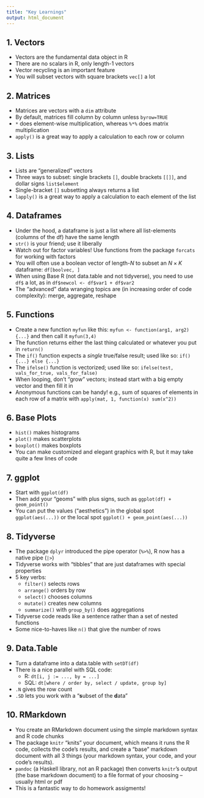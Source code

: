 ```yaml
---
title: "Key Learnings"
output: html_document
---
```


## 1. Vectors

- Vectors are the fundamental data object in R
- There are no scalars in R, only length-1 vectors
- Vector recycling is an important feature
- You will subset vectors with square brackets `vec[]` a lot


## 2. Matrices

- Matrices are vectors with a `dim` attribute
- By default, matrices fill column by column unless `byrow=TRUE`
- `*` does element-wise multiplication, whereas `%*%` does matrix multiplication
- `apply()` is a great way to apply a calculation to each row or column


## 3. Lists

- Lists are "generalized" vectors
- Three ways to subset: single brackets `[]`, double brackets `[[]]`, and dollar signs `list$element`
- Single-bracket `[]` subsetting always returns a list
- `lapply()` is a great way to apply a calculation to each element of the list


## 4. Dataframes

- Under the hood, a dataframe is just a list where all list-elements (columns of the df) have the same length
- `str()` is your friend; use it liberally
- Watch out for factor variables! Use functions from the package `forcats` for working with factors
- You will often use a boolean vector of length-$N$ to subset an $N \times K$ dataframe: `df[boolvec, ]`
- When using Base R (not data.table and not tidyverse), you need to use `df$` a lot, as in `df$newcol <- df$var1 + df$var2`
- The "advanced" data wranging topics are (in increasing order of code complexity): merge, aggregate, reshape


## 5. Functions

- Create a new function `myfun` like this: `myfun <- function(arg1, arg2) {...}` and then call it `myfun(3,4)`
- The function returns either the last thing calculated or whatever you put in `return()`
- The `if()` function expects a *single* true/false result; used like so: `if() {...} else {...}`
- The `ifelse()` function is vectorized; used like so: `ifelse(test, vals_for_true, vals_for_false)`
- When looping, don't "grow" vectors; instead start with a big empty vector and then fill it in
- Anonymous functions can be handy! e.g., sum of squares of elements in each row of a matrix with
    `apply(mat, 1, function(x) sum(x^2))`


## 6. Base Plots

- `hist()` makes histograms
- `plot()` makes scatterplots
- `boxplot()` makes boxplots
- You can make customized and elegant graphics with R, but it may take quite a few lines of code


## 7. ggplot

- Start with `ggplot(df)`
- Then add your "geoms" with plus signs, such as `ggplot(df) + geom_point()`
- You can put the values ("aesthetics") in the global spot `ggplot(aes(...))` or the local spot `ggplot() + geom_point(aes(...))`


## 8. Tidyverse

- The package `dplyr` introduced the pipe operator (`%>%`), R now has a native pipe (`|>`)
- Tidyverse works with "tibbles" that are just dataframes with special properties
- 5 key verbs:
    - `filter()` selects rows
    - `arrange()` orders by row
    - `select()` chooses columns
    - `mutate()` creates new columns
    - `summarize()` with `group_by()` does aggregations
- Tidyverse code reads like a sentence rather than a set of nested functions
- Some nice-to-haves like `n()` that give the number of rows


## 9. Data.Table

- Turn a dataframe into a data.table with `setDT(df)`
- There is a nice parallel with SQL code:
    - R:   `dt[i, j := ..., by = ...]`
    - SQL: `dt[where / order by, select / update, group by]`
- `.N` gives the row count
- `.SD` lets you work with a "**s**ubset of the **d**ata"

## 10. RMarkdown

- You create an RMarkdown document using the simple markdown syntax and R code chunks
- The package `knitr` "knits" your document, which means it runs the R code, collects the code's results, and create a "base" markdown document with all 3 things (your markdown syntax, your code, and your code's results).
- `pandoc` (a Haskell library, not an R package) then converts `knitr`'s output (the base markdown document) to a file format of your choosing --  usually html or pdf
- This is a fantastic way to do homework assigments!


